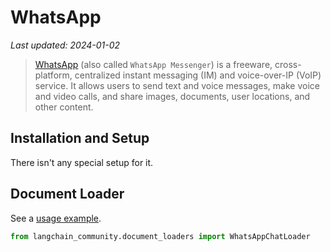 # WhatsApp
*Last updated: 2024-01-02*

>[WhatsApp](https://www.whatsapp.com/) (also called `WhatsApp Messenger`) is a freeware, cross-platform, centralized instant messaging (IM) and voice-over-IP (VoIP) service. It allows users to send text and voice messages, make voice and video calls, and share images, documents, user locations, and other content.


## Installation and Setup

There isn't any special setup for it.



## Document Loader

See a [usage example](/docs/integrations/document_loaders/whatsapp_chat).

```python
from langchain_community.document_loaders import WhatsAppChatLoader
```
